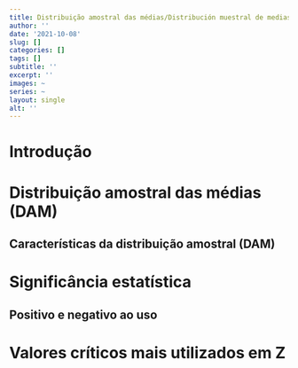 ```yaml
---
title: Distribuição amostral das médias/Distribución muestral de medias
author: ''
date: '2021-10-08'
slug: []
categories: []
tags: []
subtitle: ''
excerpt: ''
images: ~
series: ~
layout: single
alt: ''
---
```


# Introdução

# Distribuição amostral das médias (DAM)
## Características da distribuição amostral (DAM)

# Significância estatística
## Positivo e negativo ao uso 

# Valores críticos mais utilizados em Z


